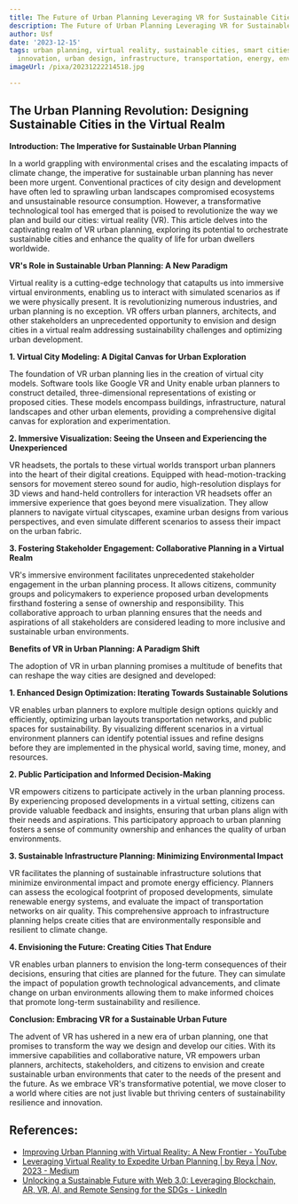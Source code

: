 ```yaml
---
title: The Future of Urban Planning Leveraging VR for Sustainable Cities
description: The Future of Urban Planning Leveraging VR for Sustainable Cities
author: Usf
date: '2023-12-15'
tags: urban planning, virtual reality, sustainable cities, smart cities, technology,
  innovation, urban design, infrastructure, transportation, energy, environment
imageUrl: /pixa/20231222214518.jpg

---
```

## The Urban Planning Revolution: Designing  Sustainable Cities in the Virtual Realm

**Introduction:  The Imperative for Sustainable Urban Planning**

In a world grappling with environmental crises and  the escalating impacts of climate change, the imperative for sustainable urban planning  has never been more urgent. Conventional practices of city design and development have often led  to sprawling urban landscapes compromised ecosystems  and unsustainable resource consumption. However, a  transformative technological tool has  emerged that is poised to revolutionize the way we plan and build our  cities: virtual reality (VR). This article delves into the captivating realm  of VR urban planning, exploring its potential to orchestrate  sustainable cities and enhance the  quality of life for urban dwellers worldwide.

**VR's Role in Sustainable Urban  Planning: A New Paradigm**

Virtual  reality is a cutting-edge technology that catapults us into immersive virtual environments, enabling us to interact with simulated  scenarios as if we were physically present. It is  revolutionizing numerous industries, and urban planning  is no  exception.  VR offers urban planners, architects,  and other stakeholders an unprecedented opportunity to  envision and design cities  in  a virtual realm addressing  sustainability challenges and optimizing  urban development.

**1. Virtual City Modeling: A  Digital  Canvas for Urban Exploration**

The foundation of VR urban planning lies in the creation of virtual city models. Software tools like Google VR and Unity enable urban planners to construct detailed, three-dimensional  representations of existing or proposed cities. These models encompass buildings, infrastructure,  natural landscapes and other urban elements, providing a comprehensive digital canvas for exploration and experimentation.

**2. Immersive Visualization: Seeing the Unseen and Experiencing the Unexperienced**

VR headsets, the portals to these virtual worlds  transport urban planners into the heart of their digital creations. Equipped with head-motion-tracking sensors for movement stereo sound for audio, high-resolution displays for 3D views and hand-held controllers for  interaction VR headsets offer an immersive  experience that goes beyond mere visualization. They allow planners to navigate  virtual  cityscapes, examine urban designs from various  perspectives, and even simulate different scenarios to assess  their impact on the urban fabric.

**3. Fostering  Stakeholder Engagement: Collaborative Planning  in a Virtual Realm**

VR's immersive environment facilitates unprecedented stakeholder engagement in  the urban planning process. It allows citizens, community groups  and policymakers to experience proposed urban developments firsthand fostering  a sense  of ownership and responsibility. This collaborative approach to  urban planning ensures that the  needs and aspirations of all stakeholders are  considered leading to more inclusive and sustainable urban environments.

**Benefits of VR in  Urban Planning: A Paradigm Shift**

The adoption of VR in urban planning promises a multitude of benefits that can reshape the way cities are designed and developed:

**1. Enhanced Design Optimization: Iterating Towards Sustainable Solutions**

VR enables urban planners to explore multiple design options quickly and efficiently, optimizing urban  layouts transportation  networks, and public spaces for sustainability. By visualizing different scenarios in a virtual environment planners can identify potential issues and refine designs before they are implemented in the physical world, saving time, money, and resources.

**2. Public Participation and Informed Decision-Making**

VR empowers citizens to participate actively  in the urban  planning process. By experiencing proposed developments in a virtual setting, citizens  can provide valuable feedback and insights, ensuring that urban plans align with their needs and  aspirations. This participatory approach to urban planning fosters a sense of community ownership and  enhances  the quality of urban environments.

**3. Sustainable Infrastructure Planning: Minimizing Environmental Impact**

VR facilitates the  planning of sustainable infrastructure  solutions that minimize  environmental impact and promote energy efficiency. Planners can assess the ecological footprint of proposed  developments,  simulate renewable energy systems, and evaluate the impact of  transportation  networks on air quality. This comprehensive  approach to infrastructure planning helps create cities that are environmentally  responsible and resilient to climate  change.

**4. Envisioning the Future: Creating Cities That Endure**

VR enables urban planners  to envision the long-term consequences of their decisions, ensuring  that cities are planned for the future. They can simulate the impact of population growth technological  advancements, and climate change on urban environments allowing them to make  informed choices that promote long-term sustainability and resilience.

**Conclusion: Embracing VR for a Sustainable Urban  Future**

The advent of VR has ushered in a new era of  urban planning, one that promises to transform the way we  design and develop our cities. With its immersive capabilities and collaborative  nature, VR empowers urban planners, architects, stakeholders, and citizens to envision and create sustainable urban environments that cater to the needs of the present and the future. As we embrace VR's transformative potential,  we  move closer to a world where cities are not just livable but thriving centers of sustainability resilience and innovation.

## References:
- [Improving Urban Planning with Virtual Reality: A New Frontier - YouTube](https://youtube.com/watch?v=BjSwuwatWBA)
- [Leveraging Virtual Reality to Expedite Urban Planning | by Reya | Nov, 2023 - Medium](https://medium.com/@reyatk/leveraging-virtual-reality-to-expedite-urban-planning-286e9ba04165)
- [Unlocking a Sustainable Future with Web 3.0: Leveraging Blockchain, AR, VR, AI, and Remote Sensing for the SDGs - LinkedIn](https://www.linkedin.com/pulse/unlocking-sustainable-future-web-30-leveraging-ar-vr-ai-meghawarna)
